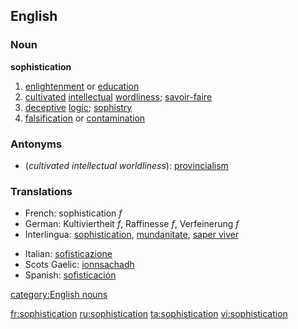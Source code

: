 ==English==

===Noun===
'''sophistication'''

# [[enlightenment]] or [[education]]
# [[cultivated]] [[intellectual]] [[wordliness]]; [[savoir-faire]]
# [[deceptive]] [[logic]]; [[sophistry]]
# [[falsification]] or [[contamination]]

===Antonyms===
* (''cultivated intellectual worldliness''): [[provincialism]]

=== Translations=== 
{{rfc-trans}}
{{top}}
*French: sophistication ''f'' 
*German: Kultiviertheit ''f'', Raffinesse ''f'', Verfeinerung ''f''
*Interlingua: [[sophistication]], [[mundanitate]], [[saper viver]] 
{{mid}}
*Italian: [[sofisticazione]] 
*Scots Gaelic: [[ionnsachadh]] {{m}}
*Spanish: [[sofisticación]]
{{bottom}}

[[category:English nouns]]

[[fr:sophistication]]
[[ru:sophistication]]
[[ta:sophistication]]
[[vi:sophistication]]
